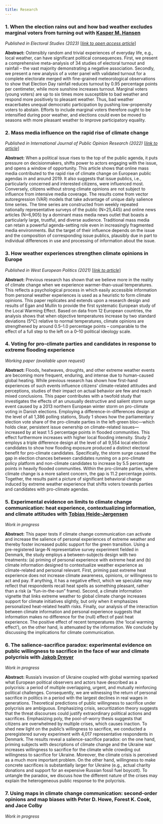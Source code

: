 ```yaml
---
title: Research
---
```


### __1. When the election rains out and how bad weather excludes marginal voters from turning out__ with [Kasper M. Hansen](https://www.kaspermhansen.eu)

*Published in Electoral Studies (2023)* [_[link to open access article](https://sciencedirect.com/science/article/pii/S0261379422001299)_]

**Abstract:** Ostensibly random and trivial experiences of everyday life, e.g., local weather, can have significant political consequences. First, we present a comprehensive meta-analysis of 34 studies of electoral turnout and rainfall – the vast majority demonstrating a negative association. Secondly, we present a new analysis of a voter panel with validated turnout for a complete electorate merged with fine-grained meteorological observations to show that Election Day rainfall reduces turnout by 0.95 percentage points per centimeter, while more sunshine increases turnout. Marginal voters (young voters) are up to six times more susceptible to bad weather and respond more positively to pleasant weather. Thus, bad weather exacerbates unequal democratic participation by pushing low-propensity voters to abstain. Efforts to include marginal voters therefore ought to be intensified during poor weather, and elections could even be moved to seasons with more pleasant weather to improve participatory equality.

### __2. Mass media influence on the rapid rise of climate change__

*Published in International Journal of Public Opinion Research (2022)* [_[link to article](https://doi.org/10.1080/01402382.2020.1792731)_]

**Abstract:** When a political issue rises to the top of the public agenda, it puts pressure on decisionmakers, shifts power to actors engaging with the issue, and opens a window of opportunity. This article shows that online mass media contributed to the rapid rise of climate change on European public agendas in and around 2019. It also suggests that issue publics, i.e., particularly concerned and interested citizens, were influenced most. Conversely, citizens without strong climate opinions are not subject to influence from intensive media coverage. The results come from vector autoregression (VAR) models that take advantage of unique daily salience time series. The time series are constructed from weekly repeated nationally representative surveys of the public (N=25,445) and online news articles (N=6,905) by a dominant mass media news outlet that boasts a particularly large, trustful, and diverse audience. Traditional mass media can retain a powerful agenda-setting role even in increasingly fragmented media environments. But the target of their influence depends on the issue and the composition of corresponding issue publics, plausibly due in part to individual differences in use and processing of information about the issue.

### __3. How weather experiences strengthen climate opinions in Europe__

*Published in West European Politics (2021)* [_[link to article](https://doi.org/10.1093/ijpor/edac009)_]

**Abstract:** Previous research has shown that we believe more in the reality of climate change when we experience warmer-than-usual temperatures. This reflects a psychological process in which easily accessible information from personal weather experiences is used as a heuristic to form climate opinions. This paper replicates and extends upon a research design and results of Egan and Mullin to provide the first systematic European study of the Local Warming Effect. Based on data from 12 European countries, the analysis shows that when objective temperatures increase by two standard deviations (5°C) relative to normal temperatures, climate opinions are strengthened by around 0.5–1.0 percentage points – comparable to the effect of a full step to the left on a 0–10 political ideology scale.

### __4. Voting for pro-climate parties and candidates in response to extreme flooding experience__ 

*Working paper (available upon request)*

**Abstract:** Floods, heatwaves, droughts, and other extreme weather events are becoming more frequent, enduring, and intense due to human-caused global heating. While previous research has shown how first-hand experiences of such events influence citizens’ climate-related attitudes and perceptions, studies of their impact on actual behavior are few and reach mixed conclusions. This paper contributes with a twofold study that investigates the effects of an unusually destructive and salient storm surge event caused by a 2013 northern European winter storm on pro-climate voting in Danish elections. Employing a difference-in-differences design at the level of all 1,386 polling stations, Study 1 shows how the parliamentary election vote share of the pro-climate parties in the left-green bloc—which holds clear, persistent issue ownership on climate-related issues—increased by at least 1.5 percentage points in flooded communities. This effect furthermore increases with higher local flooding intensity. Study 2 employs a triple difference design at the level of all 9,554 local election candidates to show how flooding exposure produced a distinct electoral benefit for pro-climate candidates. Specifically, the storm surge caused the gap in election chances between candidates running on a pro-climate policy platform and non-climate candidates to increase by 5.5 percentage points in heavily flooded communities. Within the pro-climate parties, where climate change is a more salient concern, the gap is 11.2 percentage points. Together, the results paint a picture of significant behavioral change induced by extreme weather experience that shifts voters towards parties and candidates with pro-climate agendas.

### __5. Experimental evidence on limits to climate change communication: heat experience, contextualizing information, and climate attitudes__ with [Tobias Heide-Jørgensen](https://politicalscience.ku.dk/staff/phd/?pure=en/persons/436278)  

*Work in progress*

**Abstract:** This paper tests if climate change communication can activate and increase the salience of personal experiences of extreme weather and thereby foster increased public support for the green transition. Using a pre-registered large-N representative survey experiment fielded in Denmark, the study employs a between-subjects design with two treatments: (a) priming of personal experience with extreme heat and (b) climate information designed to contextualize weather experience as climate-related and personal relevant. First, priming past extreme heat experience does not increase climate awareness, opinions, or willingness to act and pay. If anything, it has a negative effect, which we speculate may reflect that respondents recall heat spells as something pleasant, rather than a risk (a “fun-in-the-sun” frame). Second, a climate information vignette that links extreme weather to global climate change increases support for climate initiatives slightly, but only when it emphasizes personalized heat-related health risks. Finally, our analysis of the interaction between climate information and personal experience suggests that information makes no difference for the (null) effect of past heat experience. The positive effect of recent temperatures (the ‘local warming effect’), on the other hand, is attenuated by the information. We conclude by discussing the implications for climate communication.

### __6. The salience-sacrifice paradox: experimental evidence on public willingness to sacrifice in the face of war and climate polycrisis__ with [Jakob Dreyer](https://politicalscience.ku.dk/staff/phd/?pure=en/persons/414273)

*Work in progress*

**Abstract:** Russia’s invasion of Ukraine coupled with global warming sparked what  European political observers and actors have described as a polycrisis: a period of multiple overlapping, urgent, and mutually reinforcing political challenges. Consequently, we are witnessing the return of personal sacrifice in politics in a period with the largest declines in real wages in generations. Theoretical predictions of public willingness to sacrifice under polycrisis are ambiguous. Emphasizing crisis, securitization theory suggests that the threat discourses could justify extraordinary political actions and sacrifices. Emphasizing poly, the pool-of-worry thesis suggests that citizens are overwhelmed by multiple crises, which causes inaction. To shed new light on the public’s willingness to sacrifice, we conducted a preregistered survey experiment with 4,017 representative respondents in Denmark. The results reveal a salience-sacrifice paradox: on the one hand, priming subjects with descriptions of climate change and the Ukraine war increases willingness to sacrifice for the climate while crowding out willingness to sacrifice for Ukraine. Moreover, the climate crisis is perceived as a much more important problem. On the other hand, willingness to make concrete sacrifices is substantially larger for Ukraine (e.g., actual charity donations and support for an expensive Russian fossil fuel boycott). To untangle the paradox, we discuss how the different nature of the crises may explain the heterogeneous public response to the polycrisis.

### __7. Using maps in climate change communication: second-order opinions and map biases__ with Peter D. Howe, Forest K. Cook, and Jace Colby

*Work in progress*